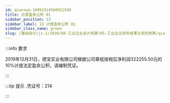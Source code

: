 ---
id: qianxue-16091914560921930
title: 计提盈余公积 01
sidebar_position: 13
sidebar_label: 13 计提盈余公积 01
sidebar_class_name: green
slug: /基础会计/jc-1/1030/08-工业企业会计核算/05-工业企业财务成果业务的核算/qianxue-1609181235406197187/qianxue-16091914560921930/计提盈余公积 01
---

:::info 要求

2019年12月31日，德宝实业有限公司根据公司章程按税后净利润322255.50元的10%计提法定盈余公积，请编制凭证。

:::

:::tip 提示
  .凭证号：214 
:::
